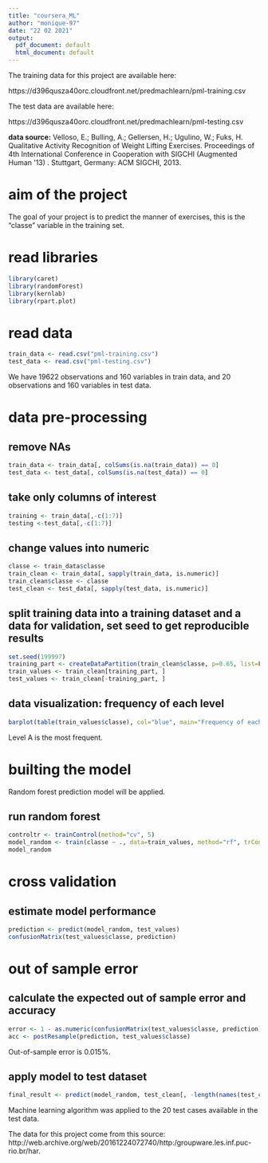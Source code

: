 ```yaml
---
title: "coursera_ML"
author: "monique-97"
date: "22 02 2021"
output:
  pdf_document: default
  html_document: default
---
```


The training data for this project are available here:

https://d396qusza40orc.cloudfront.net/predmachlearn/pml-training.csv

The test data are available here:

https://d396qusza40orc.cloudfront.net/predmachlearn/pml-testing.csv

**data source:**
Velloso, E.; Bulling, A.; Gellersen, H.; Ugulino, W.; Fuks, H. Qualitative Activity Recognition of Weight Lifting Exercises. Proceedings of 4th International Conference in Cooperation with SIGCHI (Augmented Human '13) . Stuttgart, Germany: ACM SIGCHI, 2013.

# aim of the project
The goal of your project is to predict the manner of exercises, this is the "classe" variable in the training set. 




# read libraries
```r
library(caret)
library(randomForest)
library(kernlab)
library(rpart.plot)

```


# read data
```r
train_data <- read.csv("pml-training.csv")
test_data <- read.csv("pml-testing.csv")
```
We have 19622 observations and 160 variables in train data, and 20 observations and 160 variables in test data.

# data pre-processing

## remove NAs
```r
train_data <- train_data[, colSums(is.na(train_data)) == 0] 
test_data <- test_data[, colSums(is.na(test_data)) == 0] 
``` 


## take only columns of interest
```r
training <- train_data[,-c(1:7)]
testing <-test_data[,-c(1:7)]
```

## change values into numeric
```r
classe <- train_data$classe
train_clean <- train_data[, sapply(train_data, is.numeric)]
train_clean$classe <- classe
test_clean <- test_data[, sapply(test_data, is.numeric)]
```

## split training data into a training dataset and a data for validation, set seed to get reproducible results
```r
set.seed(199997)
training_part <- createDataPartition(train_clean$classe, p=0.65, list=FALSE)
train_values <- train_clean[training_part, ]
test_values <- train_clean[-training_part, ]
```

## data visualization: frequency of each level
```r
barplot(table(train_values$classe), col="blue", main="Frequency of each level", xlab=" ", ylab="frequency")
```
Level A is the most frequent.

# builting the model
Random forest prediction model will be applied.

## run random forest
```r
controltr <- trainControl(method="cv", 5)
model_random <- train(classe ~ ., data=train_values, method="rf", trControl=controltr, ntree=100)
model_random
```

# cross validation
## estimate model performance
```r
prediction <- predict(model_random, test_values)
confusionMatrix(test_values$classe, prediction)
```

# out of sample error
## calculate the expected out of sample error and accuracy
```r
error <- 1 - as.numeric(confusionMatrix(test_values$classe, prediction)$overall[1])
acc <- postResample(prediction, test_values$classe)
```

Out-of-sample error is 0.015%.

## apply model to test dataset
```r
final_result <- predict(model_random, test_clean[, -length(names(test_clean))])
```


Machine learning algorithm was applied to the 20 test cases available in the test data.

The data for this project come from this source: http://web.archive.org/web/20161224072740/http:/groupware.les.inf.puc-rio.br/har. 


